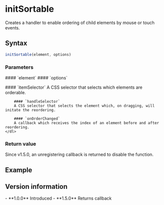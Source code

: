 
<Module name="@misonou/react-css-utils" />

# initSortable

Creates a handler to enable ordering of child elements by mouse or touch events.

## Syntax

```javascript
initSortable(element, options)
```

### Parameters

<dl>
    #### `element`
    #### `options`
    <dl>
        #### `itemSelector`
        A CSS selector that selects which elements are orderable.

        #### `handleSelector`
        A CSS selector that selects the element which, on dragging, will initate the reordering.

        #### `onOrderChanged`
        A callback which receives the index of an element before and after reordering.
    </dl>
</dl>

### Return value

Since v1.5.0, an unregistering callback is returned to disable the function.

## Example

<Example />

## Version information

<VersionTimeline module="@misonou/react-css-utils">
- **1.0.0** Introduced
- **1.5.0** Returns callback
</VersionTimeline>
